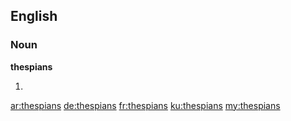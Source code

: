 ==English==

===Noun===
'''thespians'''

# {{plural of|thespian}}

[[ar:thespians]]
[[de:thespians]]
[[fr:thespians]]
[[ku:thespians]]
[[my:thespians]]